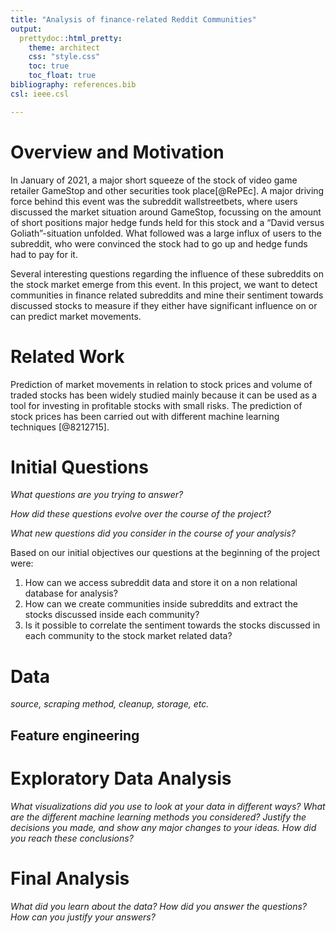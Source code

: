 ```yaml
---
title: "Analysis of finance-related Reddit Communities"
output: 
  prettydoc::html_pretty:
    theme: architect 
    css: "style.css"
    toc: true
    toc_float: true
bibliography: references.bib
csl: ieee.csl

---
```


# Overview and Motivation

In January of 2021, a major short squeeze of the stock of video game retailer GameStop and other securities took place[@RePEc]. A major driving force behind this event was the subreddit wallstreetbets, where users discussed the market situation around GameStop, focussing on the amount of short positions major hedge funds held for this stock and a “David versus Goliath”-situation unfolded. What followed was a large influx of users to the subreddit, who were convinced the stock had to go up and hedge funds had to pay for it. 
 
Several interesting questions regarding the influence of these subreddits on the stock market emerge from this event. In this project, we want to detect communities in finance related subreddits and mine their sentiment towards discussed stocks to measure if they either have significant influence on or can predict market movements.

# Related Work 

Prediction of market movements in relation to stock prices and volume of traded stocks has been widely studied mainly because it can be used as a tool for  investing in profitable stocks with small risks. The prediction of stock prices has been carried out with different machine learning  techniques [@8212715].



# Initial Questions

*What questions are you trying to answer?*

*How did these questions evolve over the course of the project?*

*What new questions did you consider in the course of your analysis?*

Based on our initial objectives our questions at the beginning of the project were: 
 
1. How can we access subreddit data and store it on a non relational database for analysis?
2. How can we create communities inside subreddits and extract the stocks discussed inside each community?
3. Is it possible to correlate the sentiment towards the stocks discussed in each community to  the stock market related data?



# Data

*source, scraping method, cleanup, storage, etc.*

## Feature engineering

# Exploratory Data Analysis

*What visualizations did you use to look at your data in different ways?*
*What are the different machine learning methods you considered?*
*Justify the decisions you made, and show any major changes to your ideas.*
*How did you reach these conclusions?*

# Final Analysis

*What did you learn about the data?*
*How did you answer the questions?*
*How can you justify your answers?*

